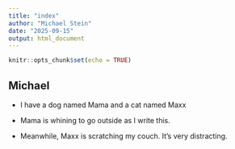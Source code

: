 ```yaml
---
title: "index"
author: "Michael Stein"
date: "2025-09-15"
output: html_document
---
```


```r
knitr::opts_chunk$set(echo = TRUE)
```

## Michael

-   I have a dog named Mama and a cat named Maxx

-   Mama is whining to go outside as I write this.

-   Meanwhile, Maxx is scratching my couch. It's very distracting.
